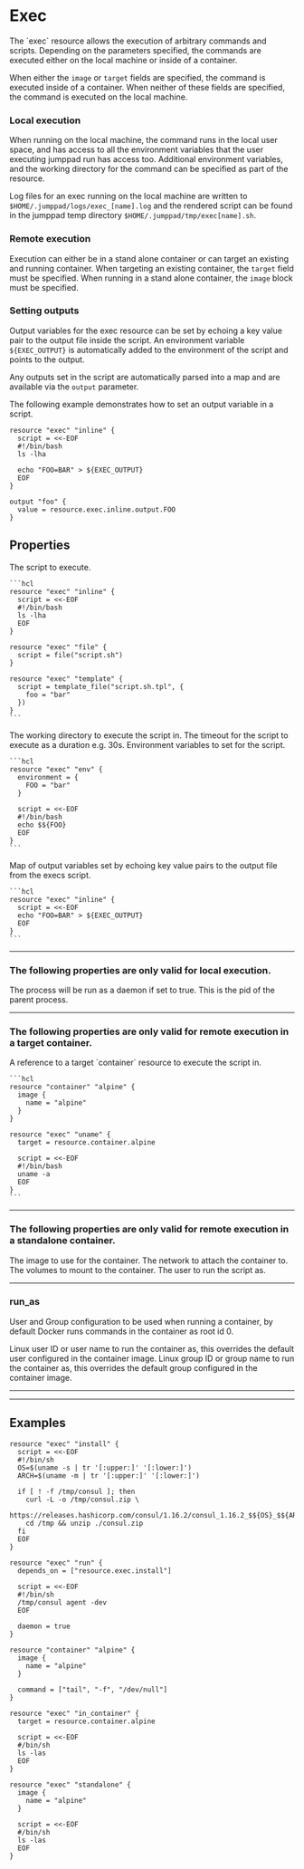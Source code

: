 
# Exec

<Intro>
The `exec` resource allows the execution of arbitrary commands and scripts.
Depending on the parameters specified, the commands are executed either on the 
local machine or inside of a container. 

When either the `image` or `target` fields are specified, the command is executed
inside of a container. When neither of these fields are specified, the command is
executed on the local machine.
</Intro>

### Local execution

When running on the local machine, the command runs in the local user space, and 
has access to all the environment variables that the user executing jumppad run 
has access too. Additional environment variables, and the working directory for 
the command can be specified as part of the resource.

Log files for an exec running on the local machine are written to `$HOME/.jumppad/logs/exec_[name].log` 
and the rendered script can be found in the jumppad temp directory `$HOME/.jumppad/tmp/exec[name].sh`.

### Remote execution

Execution can either be in a stand alone container or can target an existing 
and running container. When targeting an existing container, the `target` field
must be specified. When running in a stand alone container, the `image` block must
be specified.

### Setting outputs

Output variables for the exec resource can be set by echoing a key value pair
to the output file inside the script. An environment variable `${EXEC_OUTPUT}`
is automatically added to the environment of the script and points to the output.

Any outputs set in the script are automatically parsed into a map
and are available via the `output` parameter.

The following example demonstrates how to set an output variable in a script.

```hcl
resource "exec" "inline" {
  script = <<-EOF
  #!/bin/bash
  ls -lha

  echo "FOO=BAR" > ${EXEC_OUTPUT}
  EOF
}

output "foo" {
  value = resource.exec.inline.output.FOO
}
```

## Properties

<Properties>
  <Property name="script" type="string" required="true" value=""> 
    The script to execute.

    ```hcl
    resource "exec" "inline" {
      script = <<-EOF
      #!/bin/bash
      ls -lha
      EOF
    }

    resource "exec" "file" {
      script = file("script.sh")
    }

    resource "exec" "template" {
      script = template_file("script.sh.tpl", {
        foo = "bar"
      })
    }
    ```
  </Property>

  <Property name="working_directory" type="string" required="optional" value=""> 
    The working directory to execute the script in.
  </Property>

  <Property name="timeout" type="string" required="optional" value="0s"> 
    The timeout for the script to execute as a duration e.g. 30s.
  </Property>

  <Property name="environment" type="map[string]string" required="optional" value=""> 
    Environment variables to set for the script.

    ```hcl
    resource "exec" "env" {
      environment = {
        FOO = "bar"
      }

      script = <<-EOF
      #!/bin/bash
      echo $${FOO}
      EOF
    }
    ```
  </Property>

  <Property name="output" type="map[string]string" required="false" value="" readonly> 
    Map of output variables set by echoing key value pairs to the output file from the execs
    script.

    ```hcl
    resource "exec" "inline" {
      script = <<-EOF
      echo "FOO=BAR" > ${EXEC_OUTPUT}
      EOF
    }
    ```
  </Property>
</Properties>

---

### The following properties are only valid for local execution.

<Properties>
  <Property name="daemon" type="bool" required="false" value="false"> 
    The process will be run as a daemon if set to true.
  </Property>

  <Property name="pid" type="int" readonly required="false" value=""> 
    This is the pid of the parent process.
  </Property>
</Properties>

---

### The following properties are only valid for remote execution in a target container.

<Properties>
  <Property name="target" type="ref" required="false" value=""> 
    A reference to a target `container` resource to execute the script in.

    ```hcl
    resource "container" "alpine" {
      image {
        name = "alpine"
      }
    }

    resource "exec" "uname" {
      target = resource.container.alpine

      script = <<-EOF
      #!/bin/bash
      uname -a
      EOF
    }
    ```
  </Property>
</Properties>

---

### The following properties are only valid for remote execution in a standalone container.

<Properties>
  <Property name="image" type="#image" required="false" value=""> 
    The image to use for the container.
  </Property>

  <Property name="network" type="#network_attachment" required="false" value=""> 
    The network to attach the container to.
  </Property>

  <Property name="volume" type="#volume" required="false" value=""> 
    The volumes to mount to the container.
  </Property>

  <Property name="run_as" type="#user" required="false" value=""> 
    The user to run the script as.
  </Property>
</Properties>

<Image/>
<NetworkAttachment />
<Volume/>

---

### run_as

User and Group configuration to be used when running a container, by default Docker runs commands in the container as root id 0.

<Properties>
  <Property name="user" type="string" required="false" value="">
    Linux user ID or user name to run the container as, this overrides the default user configured in the container image. 
  </Property>
  <Property name="group" type="string" required="false" value="">
    Linux group ID or group name to run the container as, this overrides the default group configured in the container image.
  </Property>
</Properties>

---

<MetaProperties/>

---

## Examples

```hcl
resource "exec" "install" {
  script = <<-EOF
  #!/bin/sh
  OS=$(uname -s | tr '[:upper:]' '[:lower:]')
  ARCH=$(uname -m | tr '[:upper:]' '[:lower:]')

  if [ ! -f /tmp/consul ]; then
    curl -L -o /tmp/consul.zip \
      https://releases.hashicorp.com/consul/1.16.2/consul_1.16.2_$${OS}_$${ARCH}.zip
    cd /tmp && unzip ./consul.zip
  fi
  EOF
}

resource "exec" "run" {
  depends_on = ["resource.exec.install"]

  script = <<-EOF
  #!/bin/sh
  /tmp/consul agent -dev
  EOF

  daemon = true
}
```

```hcl
resource "container" "alpine" {
  image {
    name = "alpine"
  }

  command = ["tail", "-f", "/dev/null"]
}

resource "exec" "in_container" {
  target = resource.container.alpine

  script = <<-EOF
  #/bin/sh
  ls -las
  EOF
}

resource "exec" "standalone" {
  image {
    name = "alpine"
  }

  script = <<-EOF
  #/bin/sh
  ls -las
  EOF
}
```